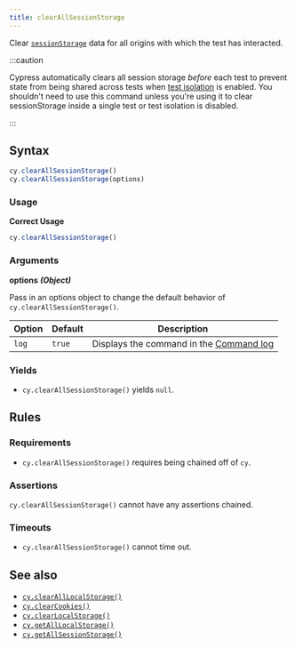```yaml
---
title: clearAllSessionStorage
---
```


Clear
[`sessionStorage`](https://developer.mozilla.org/en-US/docs/Web/API/Window/sessionStorage)
data for all origins with which the test has interacted.

:::caution

Cypress automatically clears all session storage _before_ each test to prevent
state from being shared across tests when
[test isolation](/guides/core-concepts/writing-and-organizing-tests#Test-Isolation)
is enabled. You shouldn't need to use this command unless you're using it to
clear sessionStorage inside a single test or test isolation is disabled.

:::

## Syntax

```javascript
cy.clearAllSessionStorage()
cy.clearAllSessionStorage(options)
```

### Usage

**<Icon name="check-circle" color="green" /> Correct Usage**

```javascript
cy.clearAllSessionStorage()
```

### Arguments

**<Icon name="angle-right" /> options** **_(Object)_**

Pass in an options object to change the default behavior of
`cy.clearAllSessionStorage()`.

| Option | Default | Description                                                                              |
| ------ | ------- | ---------------------------------------------------------------------------------------- |
| `log`  | `true`  | Displays the command in the [Command log](/guides/core-concepts/cypress-app#Command-Log) |

### Yields [<Icon name="question-circle"/>](/guides/core-concepts/introduction-to-cypress#Subject-Management)

- `cy.clearAllSessionStorage()` yields `null`.

## Rules

### Requirements [<Icon name="question-circle"/>](/guides/core-concepts/introduction-to-cypress#Chains-of-Commands)

- `cy.clearAllSessionStorage()` requires being chained off of `cy`.

### Assertions [<Icon name="question-circle"/>](/guides/core-concepts/introduction-to-cypress#Assertions)

`cy.clearAllSessionStorage()` cannot have any assertions chained.

### Timeouts [<Icon name="question-circle"/>](/guides/core-concepts/introduction-to-cypress#Timeouts)

- `cy.clearAllSessionStorage()` cannot time out.

## See also

- [`cy.clearAllLocalStorage()`](/api/commands/clearalllocalstorage)
- [`cy.clearCookies()`](/api/commands/clearcookies)
- [`cy.clearLocalStorage()`](/api/commands/clearlocalstorage)
- [`cy.getAllLocalStorage()`](/api/commands/getalllocalstorage)
- [`cy.getAllSessionStorage()`](/api/commands/getallsessionstorage)
